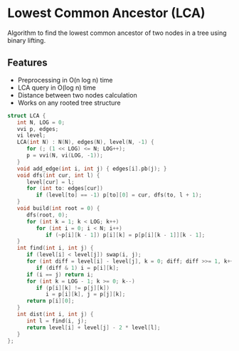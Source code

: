 # Lowest Common Ancestor (LCA)

Algorithm to find the lowest common ancestor of two nodes in a tree using binary lifting.

## Features
- Preprocessing in O(n log n) time
- LCA query in O(log n) time
- Distance between two nodes calculation
- Works on any rooted tree structure

```cpp
struct LCA {
   int N, LOG = 0;
   vvi p, edges;
   vi level;
   LCA(int N) : N(N), edges(N), level(N, -1) {
      for (; (1 << LOG) <= N; LOG++);
      p = vvi(N, vi(LOG, -1));
   }
   void add_edge(int i, int j) { edges[i].pb(j); }
   void dfs(int cur, int l) {
      level[cur] = l;
      for (int to: edges[cur])
         if (level[to] == -1) p[to][0] = cur, dfs(to, l + 1);
   }
   void build(int root = 0) {
      dfs(root, 0);
      for (int k = 1; k < LOG; k++)
         for (int i = 0; i < N; i++)
            if (~p[i][k - 1]) p[i][k] = p[p[i][k - 1]][k - 1];
   }
   int find(int i, int j) {
      if (level[i] < level[j]) swap(i, j);
      for (int diff = level[i] - level[j], k = 0; diff; diff >>= 1, k++)
         if (diff & 1) i = p[i][k];
      if (i == j) return i;
      for (int k = LOG - 1; k >= 0; k--)
         if (p[i][k] != p[j][k])
            i = p[i][k], j = p[j][k];
      return p[i][0];
   }
   int dist(int i, int j) {
      int l = find(i, j);
      return level[i] + level[j] - 2 * level[l];
   }
};
```